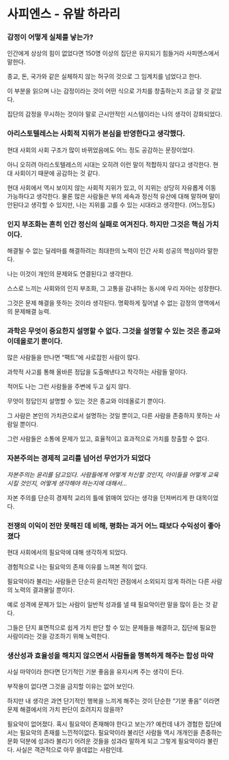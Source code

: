 # 사피엔스 - 유발 하라리

### 감정이 어떻게 실체를 낳는가?

인간에게 상상의 힘이 없었다면 150명 이상의 집단은 유지되기 힘들거라 사피엔스에서 말한다.

종교, 돈, 국가와 같은 실체하지 않는 허구의 것으로 그 임계치를 넘었다고 한다.

이 부분을 읽으며 나는 감정이라는 것이 어떤 식으로 가치를 창출하는지 조금 알 것 같았다.

집단의 감정을 무시하는 것이야 말로 근시안적인 시스템이라는 나의 생각이 강화되었다.

### 아리스토텔레스는 사회적 지위가 본심을 반영한다고 생각했다.

현대 사회의 사회 구조가 많이 바뀌었음에도 어느 정도 공감하는 문장이었다.

아니 오히려 아리스토텔레스의 시대는 오히려 이런 말이 적합하지 않다고 생각한다. 현대 사회이기 때문에 공감하는 것 같다.

현대 사회에서 역시 보이지 않는 사회적 지위가 있고, 이 지위는 상당히 자유롭게 이동 가능하다고 생각한다. 물론 많은 사람들은 부의 세속과 정신적 유산에 대해 말하며 말이 안된다고 생각할 수 있지만, 나는 지위를 고를 수 있는 시대라고 생각한다. (어느정도)

### 인지 부조화는 흔히 인간 정신의 실패로 여겨진다. 하지만 그것은 핵심 가치이다.

해결될 수 없는 딜레마를 해결하려는 최대한의 노력이 인간 사회 성공의 핵심이라 말한다.

나는 이것이 개인의 문제와도 연결된다고 생각한다.

스스로 느끼는 사회와의 인지 부조화, 그 고통을 감내하는 동시에 우리 자아는 성장한다.

그것은 문제 해결을 뜻하는 것이라 생각된다. 명확하게 짚어낼 수 없는 감정의 영역에서의 문제해결 능력.

### 과학은 무엇이 중요한지 설명할 수 없다. 그것을 설명할 수 있는 것은 종교와 이데올로기 뿐이다.

많은 사람들을 만나면 “팩트”에 사로잡힌 사람이 많다.

과학적 사고를 통해 올바른 정답을 도출해낸다고 착각하는 사람들 말이다.

적어도 나는 그런 사람들을 주변에 두고 싶지 않다.

무엇이 정답인지 설명할 수 있는 것은 종교와 이데올로기 뿐이다.

그 사람은 본인의 가치관으로서 설명하는 것일 뿐이고, 다른 사람을 존중하지 못하는 사람일 뿐이다.

그런 사람들은 소통에 문제가 있고, 효율적이고 효과적으로 가치를 창출할 수 없다.

### 자본주의는 경제적 교리를 넘어선 무언가가 되었다

_자본주의는 윤리를 담고있다. 사람들에게 어떻게 처신할 것인지, 아이들을 어떻게 교육시킬 것인지, 어떻게 생각해야 하는지에 대해서…_

자본 주의를 단순히 경제적 교리의 틀에 얽매여 있다는 생각을 던져버리게 한 대목이었다.

### 전쟁의 이익이 전만 못해진 데 비해, 평화는 과거 어느 때보다 수익성이 좋아졌다

현대 사회에서의 필요악에 대해 생각하게 되었다.

경험적으로 나는 필요악의 존재 이유를 느껴본 적이 없다.

필요악이라 불리는 사람들은 단순히 윤리적인 관점에서 소외되지 않게 하려는 다른 사람의 노력의 결과물일 뿐이다.

예로 성격에 문제가 있는 사람이 일반적 성과를 낼 때 필요악이란 말을 많이 듣는 것 같다.

그들은 단지 표면적으로 쉽게 가치 판단 할 수 있는 문제들을 해결하고, 집단에 필요한 사람이라는 것을 강조하기 위해 노력한다.

### 생산성과 효율성을 해치지 않으면서 사람들을 행복하게 해주는 합성 마약

사실 마약이라 한다면 단기적인 기분 좋음을 유지시켜 주는 생각이 든다.

부작용이 없다면 그것을 금지할 이유는 없어 보인다.

하지만 내 생각은 과연 단기적인 행복을 느끼게 해주는 것이 단순한 “기분 좋음” 이라면 문제 해결에서의 가치 판단이 흐려지지 않을까?

필요악이 없어졌다. 혹시 필요악이 존재해야 한다고 보는가? 예컨데 내가 경험한 집단에서는 필요악의 존재를 느낀적이없다. 필요악이라 불리던 사람들 역시 개개인을 존중하는 문화 덕분에 성과라 불리기 어려운 것들을 성과라 말하게 되고 그렇게 필요악이라 불린다. 사실은 객관적으로 아무 쓸데없는 사람인데.
